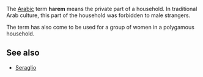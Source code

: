 The [[en:Arabic language|Arabic]] term '''harem''' means the private part of a household. In traditional Arab culture, this part of the household was forbidden to male strangers.

The term has also come to be used for a group of women in a polygamous household.

==See also==
* [[en:Seraglio|Seraglio]]